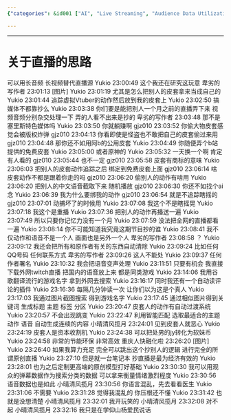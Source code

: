 ```yaml
---
{"categories": &id001 ["AI", "Live Streaming", "Audience Data Utilization", "Content Classification", "Miscommunication", "Apologetic Interactions", "User Engagement"], "category": "Artificial Intelligence", "date": "2022-08-26 23:36:29", "description": "The article discusses AI-assisted live streaming, its capabilities in audience data utilization for content classification, and how it handles miscommunication and apologetic interactions between users.", "tags": *id001, "title": "Unlocking the Potential of AI-Assisted Live Streaming and Audience Data"}

---
```


------
# 关于直播的思路
可以用长音频 长视频替代直播源
Yukio 23:00:49
这个我还在研究这玩意
卑劣的写作者 23:01:13
[图片]
Yukio 23:01:19
尤其是怎么把别人的皮套拿来当成自己的
Yukio 23:01:44
追踪虚拟Vtuber的动作然后放到我的皮套上
Yukio 23:02:50
搞媒体不都靠抄么
Yukio 23:03:38
你们要是能把别人一个月之前的直播弄下来 视频音频分别杂交处理一下 弄的人看不出来是抄的
卑劣的写作者 23:03:48
那不是塞里斯特色媒体吗
Yukio 23:03:50
你就躺赚啊
gjz010 23:03:52
你偷大物皮套感觉会被版权炸弹
gjz010 23:04:13
你看即使是怪盗也不敢把自己的皮套偷过来用
gjz010 23:04:48
那你还不如用阿b的公用皮套
Yukio 23:04:49
你随便弄个b站提供的免费皮套
Yukio 23:05:00
或者原神的
Yukio 23:05:32
一天换一个啊 肯定有人看的
gjz010 23:05:44
也不一定
gjz010 23:05:58
皮套有商标的意味
Yukio 23:06:03
把别人的皮套动作追踪之后 绑定到免费皮套上面
gjz010 23:06:14
啥 皮套动作不都是跟着你走的吗
gjz010 23:06:20
偷别人的动作有啥用
Yukio 23:06:20
把别人的中文语音截取下来 随机播放
gjz010 23:06:30
你还不如找个ai念
Yukio 23:06:39
我为什么要绑我的动作
gjz010 23:06:54
就是不追踪瞎摇的
gjz010 23:07:01
动捕坏了的时候用
Yukio 23:07:08
我这个不是瞎摇晃
Yukio 23:07:18
我这个是重播
Yukio 23:07:36
把别人的动作再播送一遍
Yukio 23:07:49
所以只要你记忆力没有一个月
Yukio 23:07:59
没法把全网的直播都看一遍
Yukio 23:08:14
你不可能知道我究竟这期节目抄的谁
Yukio 23:08:41
我不仅动作和语音不是一个人 画面也是另外一个人
卑劣的写作者 23:08:58
？
Yukio 23:09:12
我还会把所有和原作者有关的东西自动清除
Yukio 23:09:24
比如任何QQ号码 任何联系方式
卑劣的写作者 23:09:26
这人不能处
Yukio 23:09:37
任何作者署名
Yukio 23:10:32
我会把语音变声处理
Yukio 23:11:51
只要有机会 我直接下载外网twitch直播 把国内的语音放上来 都是同类游戏
Yukio 23:14:06
我用谷歌翻译流行的游戏名字 拿到外网去搜索
Yukio 23:16:17
同时我还有一个自动读评论的插件
Yukio 23:16:36
每隔几分钟读一次 让你们以为这是个真人
Yukio 23:17:03
我通过图片截图搜索 得到游戏名字
Yukio 23:17:45
通过相似图片得到关键词 生成标题 主题 标签 分区
Yukio 23:20:47
皮套人的动作有自动过渡系统
Yukio 23:20:57
不会出现跳变
Yukio 23:22:47
利用智能匹配 选取最适合的主题 动作 语音 自动生成连续的内容
小晴清风揽月 23:24:01
见到皮套人就恶心
Yukio 23:24:19
皮套人是资本收割机
Yukio 23:24:38
可以把处男的jy转化为软妹币
Yukio 23:24:58
非常的节能环保 非常高效
重庆人快融化啦 23:26:20
[图片]
Yukio 23:26:40
如果我算力充足 完全可以跳出这个抄别人的逻辑 进行完全的所谓原创直播
Yukio 23:27:10
但是就一台笔记本 抄直播是最为经济有效的
Yukio 23:28:01
也为之后定制更高端的原创模型打好基础
Yukio 23:30:30
我可以用观众的弹幕数据作为搜索分类的数据 可以拿来衡量情绪激烈程度
Yukio 23:30:56
语音数据也是如此
小晴清风揽月 23:30:56
你语言混乱，先去看看医生
Yukio 23:31:06
不需要
Yukio 23:31:28
觉得我混乱的 你压根还不懂
Yukio 23:31:42
也就是没想清楚
小晴清风揽月 23:32:01
我开玩笑的
小晴清风揽月 23:32:08
对不起
小晴清风揽月 23:32:16
我只是在学仰山杨爱民说话
